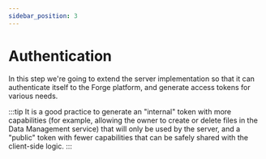 ```yaml
---
sidebar_position: 3
---
```



# Authentication

In this step we're going to extend the server implementation so that it can authenticate itself
to the Forge platform, and generate access tokens for various needs.

:::tip
It is a good practice to generate an "internal" token with more capabilities (for example,
allowing the owner to create or delete files in the Data Management service) that will only be used
by the server, and a "public" token with fewer capabilities that can be safely shared with
the client-side logic.
:::

<Tabs groupId="operating-systems">
    <TabItem value="nodejs-vscode" label="Node.js (VSCode)" default>
        <NodeJSVSCode />
    </TabItem>
    <TabItem value="dotnet-vscode" label=".NET 6 (VSCode)">
        <DotNetVSCode />
    </TabItem>
    <TabItem value="dotnet-vs2022" label=".NET 6 (VS2022)">
        <DotNetVS2022 />
    </TabItem>
</Tabs>
